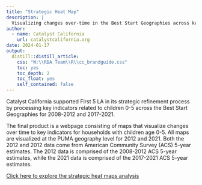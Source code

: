 ```yaml
---
title: "Strategic Heat Map"
description: |
  Visualizing changes over-time in the Best Start Geographies across key indicators related to children 0-5
author:
  - name: Catalyst California
    url: catalystcalifornia.org
date: 2024-01-17
output:
  distill::distill_article:
    css: "W:\\RDA Team\\R\\cc_brandguide.css"
    toc: yes
    toc_depth: 2
    toc_float: yes
    self_contained: false
---
```


Catalyst California supported First 5 LA in its strategic refinement process by processing key indicators related to children 0-5 across the Best Start Geographies for 2008-2012 and 2017-2021.

The final product is a webpage consisting of maps that visualize changes over time to key indicators for households with children age 0-5. All maps are visualized at the PUMA geography level for 2012 and 2021. Both the 2012 and 2012 data come from American Community Survey (ACS) 5-year estimates. The 2012 data is comprised of the 2008-2012 ACS 5-year estimates, while the 2021 data is comprised of the 2017-2021 ACS 5-year estimates.

[Click here to explore the strategic heat maps analysis](https://catalystcalifornia.github.io/f5la/Strategic_Heat_Maps)

